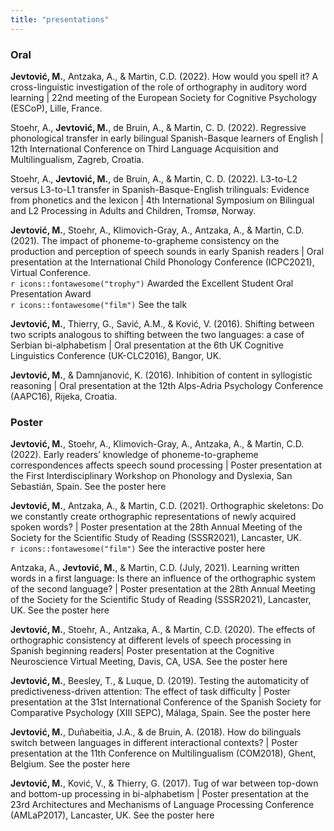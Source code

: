 ```yaml
---
title: "presentations"
---
```


### Oral

**Jevtović, M.**, Antzaka, A., & Martin, C.D. (2022). How would you spell it? A cross-linguistic investigation of the role of orthography in auditory word learning | 22nd meeting of the European Society for Cognitive Psychology (ESCoP), Lille, France.

Stoehr, A., **Jevtović, M.**, de Bruin, A., & Martin, C. D. (2022). Regressive phonological transfer in early bilingual Spanish-Basque learners of English | 12th International Conference on Third Language Acquisition and Multilingualism, Zagreb, Croatia.

Stoehr, A., **Jevtović, M.**, de Bruin, A., & Martin, C. D. (2022). L3-to-L2 versus L3-to-L1 transfer in Spanish-Basque-English trilinguals: Evidence from phonetics and the lexicon | 4th International Symposium on Bilingual and L2 Processing in Adults and Children, Tromsø, Norway.

**Jevtović, M.**, Stoehr, A., Klimovich-Gray, A., Antzaka, A., & Martin, C.D. (2021). The impact of phoneme-to-grapheme consistency on the production and perception of speech sounds in early Spanish readers | Oral presentation at the International Child Phonology Conference (ICPC2021), Virtual Conference.<br>
`r icons::fontawesome("trophy")` Awarded the Excellent Student Oral Presentation Award <br>
`r icons::fontawesome("film")` <a href="https://www.youtube.com/watch?v=dtlez9Tm8Zo&t=1s" style="text-decoration:none;">See the talk</a>

**Jevtović, M.**, Thierry, G., Savić, A.M., & Ković, V. (2016). Shifting between two scripts analogous to shifting between the two languages: a case of Serbian bi-alphabetism | Oral presentation at the 6th UK Cognitive Linguistics Conference (UK-CLC2016), Bangor, UK.

**Jevtović, M.**, & Damnjanović, K. (2016). Inhibition of content in syllogistic reasoning | Oral presentation at the 12th Alps-Adria Psychology Conference (AAPC16), Rijeka, Croatia.

### Poster

**Jevtović, M.**, Stoehr, A., Klimovich-Gray, A., Antzaka, A., & Martin, C.D. (2022). Early readers’ knowledge of phoneme-to-grapheme correspondences affects speech sound processing | Poster presentation at the First Interdisciplinary Workshop on Phonology and Dyslexia, San Sebastián, Spain.  <a href="files/Jevtovic_Phonology+Dyslexia-OCP_2022.pdf" style="text-decoration:none;">See the poster here</a>

**Jevtović, M.**, Antzaka, A., & Martin, C.D. (2021). Orthographic skeletons: Do we constantly create orthographic representations of newly acquired spoken words? | Poster presentation at the 28th Annual Meeting of the Society for the Scientific Study of Reading (SSSR2021), Lancaster, UK. <br>
`r icons::fontawesome("film")` <a href="https://www.youtube.com/watch?v=du6mOR7TQGo&t=1s" style="text-decoration:none;">See the interactive poster here</a>

Antzaka, A., **Jevtović, M.**, & Martin, C.D. (July, 2021). Learning written words in a first language: Is there an influence of the orthographic system of the second language? | Poster presentation at the 28th Annual Meeting of the Society for the Scientific Study of Reading (SSSR2021), Lancaster, UK. <a href="files/Jevtovic_Phonology+Dyslexia-OCP_2022.pdf" style="text-decoration:none;">See the poster here</a>

**Jevtović, M.**, Stoehr, A., Antzaka, A., & Martin, C.D. (2020). The effects of orthographic consistency at different levels of speech processing in Spanish beginning readers| Poster presentation at the Cognitive Neuroscience Virtual Meeting, Davis, CA, USA.
 <a href="files/CNS_Jevtovic.pdf" style="text-decoration:none;">See the poster here</a>

**Jevtović, M.**, Beesley, T., & Luque, D. (2019). Testing the automaticity of predictiveness-driven attention: The effect of task difficulty | Poster presentation at the 31st International Conference of the Spanish Society for Comparative Psychology (XIII SEPC), Málaga, Spain.  <a href="files/SEPC2019_Jevtovic.pdf" style="text-decoration:none;">See the poster here</a>

**Jevtović, M.**, Duñabeitia, J.A., & de Bruin, A. (2018). How do bilinguals switch between languages in different interactional contexts? | Poster presentation at the 11th Conference on Multilingualism (COM2018), Ghent, Belgium.  <a href="files/COM18poster_Jevtovic.pdf" style="text-decoration:none;">See the poster here</a>

**Jevtović, M.**, Ković, V., & Thierry, G. (2017). Tug of war between top-down and bottom-up processing in bi-alphabetism | Poster presentation at the 23rd Architectures and Mechanisms of Language Processing Conference (AMLaP2017), Lancaster, UK. <a href="files/AMLaP2017.pdf" style="text-decoration:none;">See the poster here</a>